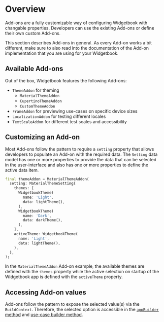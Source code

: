 # Overview

Add-ons are a fully customizable way of configuring Widgetbook with changable properties.
Developers can use the existing Add-ons or define their own custom Add-ons.

<Info>
    This section describes Add-ons in general.
    As every Add-on works a bit different, make sure to also read into the documentation of the Add-on implementation that you are using for your Widgetbook.
</Info>

## Available Add-ons

Out of the box, Widgetbook features the following Add-ons:
- `ThemeAddon` for theming
    - `MaterialThemeAddon`
    - `CupertinoThemeAddon`
    - `CustomThemeAddon`
- `FrameAddon` for previewing use-cases on specific device sizes
- `LocalizationAddon` for testing different locales
- `TextScaleAddon` for different test scales and accessibility

## Customizing an Add-on

Most Add-ons follow the pattern to require a `setting` property that allows developers to populate an Add-on with the required data.
The `Setting` data model has one or more properties to provide the data that can be selected in the user-interface and also has one or more properties to define the active data item. 

```dart title="MaterialThemeAddon example"
final themeAddon = MaterialThemeAddon(
  setting: MaterialThemeSetting(
    themes: [
      WidgetbookTheme(
        name: 'Light',
        data: lightTheme(),
      ),
      WidgetbookTheme(
        name: 'Dark',
        data: darkTheme(),
      ),
    ],
    activeTheme: WidgetbookTheme(
      name: 'Light',
      data: lightTheme(),
    ),
  ),
);
```

In the `MaterialThemeAddon` Add-on example, the available themes are defined with the `themes` property while the active selection on startup of the Widgetbook app is defined with the `activeTheme` property.

## Accessing Add-on values

Add-ons follow the pattern to expose the selected value(s) via the `BuildContext`.
Therefore, the selected option is accessible in the [`appBuilder` method](/getting-started/configuration#customize-how-use-cases-are-previewed) and [use-case builder method](/getting-started/configuration#adding-components-to-the-catalogue).